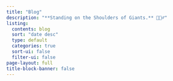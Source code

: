 ```yaml
---
title: "Blog"
description: "**Standing on the Shoulders of Giants.** 🧙🏻‍♂️" 
listing:
  contents: blog
  sort: "date desc"
  type: default
  categories: true
  sort-ui: false
  filter-ui: false
page-layout: full
title-block-banner: false
---
```


